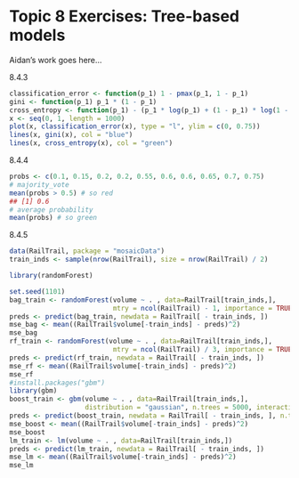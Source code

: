 # Topic 8 Exercises: Tree-based models

Aidan's work goes here...

8.4.3
```r
classification_error <- function(p_1) 1 - pmax(p_1, 1 - p_1)
gini <- function(p_1) p_1 * (1 - p_1)
cross_entropy <- function(p_1) - (p_1 * log(p_1) + (1 - p_1) * log(1 - p_1))
x <- seq(0, 1, length = 1000)
plot(x, classification_error(x), type = "l", ylim = c(0, 0.75))
lines(x, gini(x), col = "blue")
lines(x, cross_entropy(x), col = "green")
```

8.4.4
```r
probs <- c(0.1, 0.15, 0.2, 0.2, 0.55, 0.6, 0.6, 0.65, 0.7, 0.75)
# majority_vote 
mean(probs > 0.5) # so red
## [1] 0.6
# average probability
mean(probs) # so green
```

8.4.5
```r
data(RailTrail, package = "mosaicData") 
train_inds <- sample(nrow(RailTrail), size = nrow(RailTrail) / 2)

library(randomForest)

set.seed(1101) 
bag_train <- randomForest(volume ~ . , data=RailTrail[train_inds,],
                          mtry = ncol(RailTrail) - 1, importance = TRUE)
preds <- predict(bag_train, newdata = RailTrail[ - train_inds, ])
mse_bag <- mean((RailTrail$volume[-train_inds] - preds)^2)
mse_bag
rf_train <- randomForest(volume ~ . , data=RailTrail[train_inds,],
                          mtry = ncol(RailTrail) / 3, importance = TRUE)
preds <- predict(rf_train, newdata = RailTrail[ - train_inds, ])
mse_rf <- mean((RailTrail$volume[-train_inds] - preds)^2)
mse_rf
#install.packages("gbm")
library(gbm)
boost_train <- gbm(volume ~ . , data=RailTrail[train_inds,],
                   distribution = "gaussian", n.trees = 5000, interaction.depth = 2)
preds <- predict(boost_train, newdata = RailTrail[ - train_inds, ], n.trees = 5000)
mse_boost <- mean((RailTrail$volume[-train_inds] - preds)^2)
mse_boost
lm_train <- lm(volume ~ . , data=RailTrail[train_inds,])
preds <- predict(lm_train, newdata = RailTrail[ - train_inds, ])
mse_lm <- mean((RailTrail$volume[-train_inds] - preds)^2)
mse_lm
```